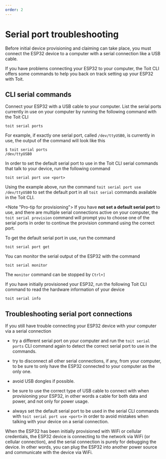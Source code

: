 ```yaml
---
order: 2
---
```


# Serial port troubleshooting

Before initial device provisioning and claiming can take place, you must connect the ESP32 device to a computer with a serial connection like a USB cable.

If you have problems connecting your ESP32 to your computer, the Toit CLI offers some commands to help you back on track setting up your ESP32 with Toit.

## CLI serial commands

Connect your ESP32 with a USB cable to your computer. List the serial ports currently in use on your computer by running the following command with the Toit CLI

    toit serial ports

For example, if exactly one serial port, called `/dev/ttyUSB0`, is currently in use, the output of the command will look like this

```shell
$ toit serial ports
/dev/ttyUSB0
```

In order to set the default serial port to use in the Toit CLI serial commands that talk to your device, run the following command

    toit serial port use <port>

Using the example above, run the command `toit serial port use /dev/ttyUSB0` to set the default port in all `toit serial` commands available in the Toit CLI.

<Note "Pro-tip for provisioning">
If you have **not set a default serial port** to use, and there are multiple serial connections active on your computer, the `toit serial provision` command will prompt you to choose one of the serial ports in order to continue the provision command using the correct port.
</Note>

To get the default serial port in use, run the command

    toit serial port get

You can monitor the serial output of the ESP32 with the command

    toit serial monitor

The `monitor` command can be stopped by `Ctrl+]`

If you have initially provisioned your ESP32, run the following Toit CLI command to read the hardware information of your device

    toit serial info

## Troubleshooting serial port connections

If you still have trouble connecting your ESP32 device with your computer via a serial connection

- try a different serial port on your computer and run the `toit serial ports` CLI command again to detect the correct serial port to use in the commands.

- try to disconnect all other serial connections, if any, from your computer, to be sure to only have the ESP32 connected to your computer as the only one.

- avoid USB dongles if possible.

- be sure to use the correct type of USB cable to connect with when provisioning your ESP32, in other words a cable for both data and power, and not only for power usage.

- always set the default serial port to be used in the serial CLI commands with `toit serial port use <port>` in order to avoid mistakes when talking with your device on a serial connection.

<Note>
When the ESP32 has been initially provisioned with WiFi or cellular credentials, the ESP32 device is connecting to the network via WiFi (or cellular connection), and the serial connection is purely for debugging the device. In other words, you can plug the ESP32 into another power source and communicate with the device via WiFi.
</Note>

